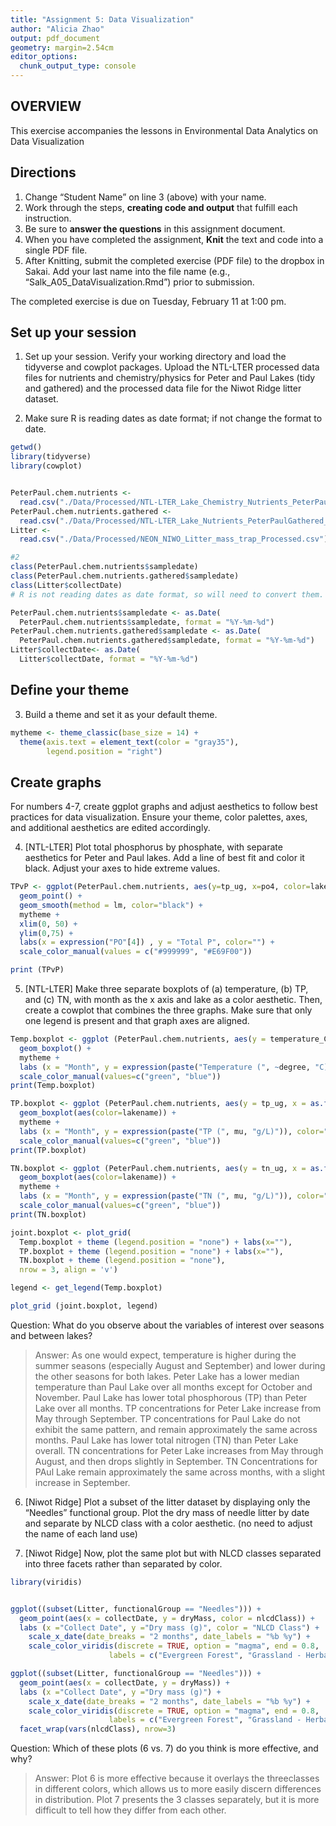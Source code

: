 ```yaml
---
title: "Assignment 5: Data Visualization"
author: "Alicia Zhao"
output: pdf_document
geometry: margin=2.54cm
editor_options: 
  chunk_output_type: console
---
```


## OVERVIEW

This exercise accompanies the lessons in Environmental Data Analytics on Data Visualization 

## Directions
1. Change "Student Name" on line 3 (above) with your name.
3. Work through the steps, **creating code and output** that fulfill each instruction.
4. Be sure to **answer the questions** in this assignment document.
6. When you have completed the assignment, **Knit** the text and code into a single PDF file.
8. After Knitting, submit the completed exercise (PDF file) to the dropbox in Sakai. Add your last name into the file name (e.g., "Salk_A05_DataVisualization.Rmd") prior to submission.

The completed exercise is due on Tuesday, February 11 at 1:00 pm.



## Set up your session 
1. Set up your session. Verify your working directory and load the tidyverse and cowplot packages. Upload the NTL-LTER processed data files for nutrients and chemistry/physics for Peter and Paul Lakes (tidy and gathered) and the processed data file for the Niwot Ridge litter dataset. 

2. Make sure R is reading dates as date format; if not change the format to date.

```r
getwd()
library(tidyverse)
library(cowplot)


PeterPaul.chem.nutrients <- 
  read.csv("./Data/Processed/NTL-LTER_Lake_Chemistry_Nutrients_PeterPaul_Processed.csv")
PeterPaul.chem.nutrients.gathered <-
  read.csv("./Data/Processed/NTL-LTER_Lake_Nutrients_PeterPaulGathered_Processed.csv")
Litter <- 
  read.csv("./Data/Processed/NEON_NIWO_Litter_mass_trap_Processed.csv")

#2
class(PeterPaul.chem.nutrients$sampledate)
class(PeterPaul.chem.nutrients.gathered$sampledate)
class(Litter$collectDate)
# R is not reading dates as date format, so will need to convert them. 

PeterPaul.chem.nutrients$sampledate <- as.Date(
  PeterPaul.chem.nutrients$sampledate, format = "%Y-%m-%d")
PeterPaul.chem.nutrients.gathered$sampledate <- as.Date(
  PeterPaul.chem.nutrients.gathered$sampledate, format = "%Y-%m-%d")
Litter$collectDate<- as.Date(
  Litter$collectDate, format = "%Y-%m-%d")

```
## Define your theme
3. Build a theme and set it as your default theme.

```r
mytheme <- theme_classic(base_size = 14) +
  theme(axis.text = element_text(color = "gray35"), 
        legend.position = "right")

```

## Create graphs
For numbers 4-7, create ggplot graphs and adjust aesthetics to follow best practices for data visualization. Ensure your theme, color palettes, axes, and additional aesthetics are edited accordingly.

4. [NTL-LTER] Plot total phosphorus by phosphate, with separate aesthetics for Peter and Paul lakes. Add a line of best fit and color it black. Adjust your axes to hide extreme values.

```r


TPvP <- ggplot(PeterPaul.chem.nutrients, aes(y=tp_ug, x=po4, color=lakename)) +
  geom_point() +
  geom_smooth(method = lm, color="black") + 
  mytheme + 
  xlim(0, 50) +
  ylim(0,75) +
  labs(x = expression("PO"[4]) , y = "Total P", color="") + 
  scale_color_manual(values = c("#999999", "#E69F00"))

print (TPvP)

```


5. [NTL-LTER] Make three separate boxplots of (a) temperature, (b) TP, and (c) TN, with month as the x axis and lake as a color aesthetic. Then, create a cowplot that combines the three graphs. Make sure that only one legend is present and that graph axes are aligned.

```r

Temp.boxplot <- ggplot (PeterPaul.chem.nutrients, aes(y = temperature_C, x = as.factor(month), color = lakename)) +
  geom_boxplot() +
  mytheme +
  labs (x = "Month", y = expression(paste("Temperature (", ~degree, "C)")), color="") + 
  scale_color_manual(values=c("green", "blue"))
print(Temp.boxplot)

TP.boxplot <- ggplot (PeterPaul.chem.nutrients, aes(y = tp_ug, x = as.factor(month))) +
  geom_boxplot(aes(color=lakename)) +
  mytheme +
  labs (x = "Month", y = expression(paste("TP (", mu, "g/L)")), color="") +
  scale_color_manual(values=c("green", "blue"))
print(TP.boxplot)

TN.boxplot <- ggplot (PeterPaul.chem.nutrients, aes(y = tn_ug, x = as.factor(month))) +
  geom_boxplot(aes(color=lakename)) +
  mytheme +
  labs (x = "Month", y = expression(paste("TN (", mu, "g/L)")), color="")  +
  scale_color_manual(values=c("green", "blue"))
print(TN.boxplot)

joint.boxplot <- plot_grid(
  Temp.boxplot + theme (legend.position = "none") + labs(x=""),
  TP.boxplot + theme (legend.position = "none") + labs(x=""), 
  TN.boxplot + theme (legend.position = "none"),
  nrow = 3, align = 'v')

legend <- get_legend(Temp.boxplot)

plot_grid (joint.boxplot, legend)


```

Question: What do you observe about the variables of interest over seasons and between lakes? 

> Answer: As one would expect, temperature is higher during the summer seasons (especially August and September) and lower during the other seasons for both lakes. Peter Lake has a lower median temperature than Paul Lake over all months except for October and November. 
Paul Lake has lower total phosphorous (TP) than Peter Lake over all months. TP concentrations for Peter Lake increase from May through September. TP concentrations for Paul Lake do not exhibit the same pattern, and remain approximately the same across months. 
Paul Lake has lower total nitrogen (TN) than Peter Lake overall. TN concentrations for Peter Lake increases from May through August, and then drops slightly in September. TN Concentrations for PAul Lake remain approximately the same across months, with a slight increase in September. 


6. [Niwot Ridge] Plot a subset of the litter dataset by displaying only the "Needles" functional group. Plot the dry mass of needle litter by date and separate by NLCD class with a color aesthetic. (no need to adjust the name of each land use)

7. [Niwot Ridge] Now, plot the same plot but with NLCD classes separated into three facets rather than separated by color. 

```r
library(viridis)


ggplot((subset(Litter, functionalGroup == "Needles"))) +
  geom_point(aes(x = collectDate, y = dryMass, color = nlcdClass)) +
  labs (x ="Collect Date", y ="Dry mass (g)", color = "NLCD Class") +
    scale_x_date(date_breaks = "2 months", date_labels = "%b %y") + 
    scale_color_viridis(discrete = TRUE, option = "magma", end = 0.8,
                      labels = c("Evergreen Forest", "Grassland - Herbaceous", "Shrub scrub"))

ggplot((subset(Litter, functionalGroup == "Needles"))) +
  geom_point(aes(x = collectDate, y = dryMass)) +
  labs (x ="Collect Date", y ="Dry mass (g)") +
    scale_x_date(date_breaks = "2 months", date_labels = "%b %y") + 
    scale_color_viridis(discrete = TRUE, option = "magma", end = 0.8,
                      labels = c("Evergreen Forest", "Grassland - Herbaceous", "Shrub scrub"))+
  facet_wrap(vars(nlcdClass), nrow=3) 


```

Question: Which of these plots (6 vs. 7) do you think is more effective, and why? 

> Answer: Plot 6 is more effective because it overlays the threeclasses in different colors, which allows us to more easily discern differences in distribution. Plot 7 presents the 3 classes separately, but it is more difficult to tell how they differ from each other. 